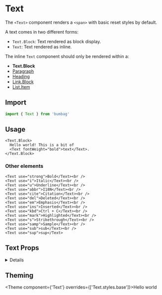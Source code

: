 # Text

The `<Text>` component renders a `<span>` with basic reset styles by default.

A text comes in two different forms:

- `Text.Block`: Text rendered as block display.
- `Text`: Text rendered as inline.

The inline `Text` component should only be rendered within a:

  - **Text.Block**
  - [Paragraph](/typography/paragraph)
  - [Heading](/typography/heading)
  - [Link.Block](/typography/link)
  - [List.Item](/typography/list)

## Import

```jsx
import { Text } from 'bumbag'
```

## Usage

```jsx-live
<Text.Block>
  Hello world! This is a bit of
  <Text fontWeight="bold">text</Text>.
</Text.Block>
```

### Other elements

```jsx-live
<Text use="strong">Bold</Text><br />
<Text use="i">Italic</Text><br />
<Text use="u">Underline</Text><br />
<Text use="abbr">I18N</Text><br />
<Text use="cite">Citation</Text><br />
<Text use="del">Deleted</Text><br />
<Text use="em">Emphasis</Text><br />
<Text use="ins">Inserted</Text><br />
<Text use="kbd">Ctrl + C</Text><br />
<Text use="mark">Highlighted</Text><br />
<Text use="s">Strikethrough</Text><br />
<Text use="samp">Sample</Text><br />
<Text use="sub">sub</Text><br />
<Text use="sup">sup</Text>
```

## Text Props

<!-- Automatically generated -->

<details><Box use="summary" marginBottom="major-2">Inherits <strong><code>Box</code></strong> props</Box>

**<Code fontSize="150" marginRight="major-1">use</Code>**  

<Code isBlock palette="primary" fontSize="150" padding="minor-1" marginBottom="major-2">
{`string
  | (ComponentClass<any, any> & { useProps: any; })
  | (FunctionComponent<any> & { useProps: any; })`}
</Code>

<Divider marginTop="major-2" marginBottom="major-2" />

**<Code fontSize="150" marginRight="major-1">className</Code>** <Code fontSize="100" palette="primary">string</Code> 

<Divider marginTop="major-2" marginBottom="major-2" />

**<Code fontSize="150" marginRight="major-1">children</Code>**  

<Code isBlock palette="primary" fontSize="150" padding="minor-1" marginBottom="major-2">
{`string
  | number
  | boolean
  | {}
  | ReactElement<any, string
  | ((props: any) => ReactElement<any, string
  | ...
  | (new (props: any) => Component<any, any, any>)>)
  | (new (props: any) => Component<...>)>
  | ReactNodeArray
  | ReactPortal
  | ((props: BoxProps) => ReactNode)`}
</Code>

<Divider marginTop="major-2" marginBottom="major-2" />

**<Code fontSize="150" marginRight="major-1">alignX</Code>** <Code fontSize="100" palette="primary">&#34;right&#34; | &#34;left&#34; | &#34;center&#34;</Code> 

<Divider marginTop="major-2" marginBottom="major-2" />

**<Code fontSize="150" marginRight="major-1">alignY</Code>** <Code fontSize="100" palette="primary">&#34;top&#34; | &#34;bottom&#34; | &#34;center&#34;</Code> 

<Divider marginTop="major-2" marginBottom="major-2" />

**<Code fontSize="150" marginRight="major-1">variant</Code>** <Code fontSize="100" palette="primary">string</Code> 

<Divider marginTop="major-2" marginBottom="major-2" />

**<Code fontSize="150" marginRight="major-1">colorMode</Code>** <Code fontSize="100" palette="primary">string</Code> 

<Divider marginTop="major-2" marginBottom="major-2" />

**<Code fontSize="150" marginRight="major-1">disabled</Code>** <Code fontSize="100" palette="primary">boolean</Code> 

<Divider marginTop="major-2" marginBottom="major-2" />

**<Code fontSize="150" marginRight="major-1">overrides</Code>**  

<Code isBlock palette="primary" fontSize="150" padding="minor-1" marginBottom="major-2">
{`{
  useCSSVariables?: boolean;
  altitudes?: AltitudesThemeConfig;
  borders?: BordersThemeConfig;
  borderRadii?: BorderRadiiThemeConfig;
  ... 95 more ...;
  Template?: TemplateThemeConfig;
}`}
</Code>

<Divider marginTop="major-2" marginBottom="major-2" />

**<Code fontSize="150" marginRight="major-1">elementRef</Code>** <Code fontSize="100" palette="primary">((instance: any) =&#62; void) | RefObject&#60;any&#62;</Code> 

<Divider marginTop="major-2" marginBottom="major-2" />

**<Code fontSize="150" marginRight="major-1">themeKey</Code>** <Code fontSize="100" palette="primary">string</Code> 

<Divider marginTop="major-2" marginBottom="major-2" />

</details>
            

## Theming

<Theme component={'Text'} overrides={['Text.styles.base']}>Hello world</Theme>
